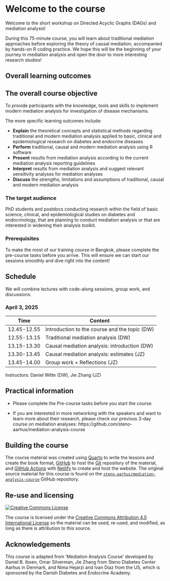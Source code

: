 # Welcome to the course {.unnumbered}

<!-- Daniel 10 min -->


Welcome to the short workshop on Directed Acyclic Graphs (DAGs) and mediation analysis!

During this 75-minute course, you will learn about traditional mediation approaches before exploring the theory of causal mediation, accompanied by hands-on R coding practice. We hope this will be the beginning of your journey in mediation analysis and open the door to more interesting research studies!


## Overall learning outcomes

::: callout-note
## The overall course objective

To provide participants with the knowledge, tools and skills to
implement modern mediation analysis for investigation of disease
mechanisms.
:::

The more specific learning outcomes include:

-   **Explain** the theoretical concepts and statistical methods
    regarding traditional and modern mediation analysis applied to
    basic, clinical and epidemiological research on diabetes and
    endocrine diseases
-   **Perform** traditional, causal and modern mediation analysis using
    R software
-   **Present** results from mediation analysis according to the current
    mediation analysis reporting guidelines
-   **Interpret** results from mediation analysis and suggest relevant
    sensitivity analyses for mediation analyses
-   **Discuss** the strengths, limitations and assumptions of
    traditional, causal and modern mediation analysis

### The target audience

PhD students and postdocs conducting research within the field of basic
science, clinical, and epidemiological studies on diabetes and
endocrinology, that are planning to conduct mediation analysis or that
are interested in widening their analysis toolkit.

### Prerequisites


To make the most of our training course in Bangkok, please complete the pre-course tasks before you arrive. This will ensure we can start our sessions smoothly and dive right into the content!



## Schedule

We will combine lectures with code-along sessions, group
work, and discussions.

::: panel-tabset
### April 3, 2025

| Time        | Content                                            |
|-------------|--------------------------------------------------- |               
| 12.45-12.55 | Introduction to the course and the topic (DW)      |                                
| 12.55-13.15 | Traditional mediation analysis (DW)                | 
| 13.15-13.30 | Causal mediation analysis: introduction (DW)       |
| 13.30-13.45 | Causal mediation analysis: estimates (JZ)          |                             
| 13.45-14.00 | Group work + Reflections (JZ)                      |                               
Instructors: Daniel Witte (DW), Jie Zhang (JZ)
:::

::: callout-note
## Practical information

-   Please complete the Pre-course tasks before you start the course.

-   If you are interested in more networking with the speakers and want
    to learn more about their research, please check our previous 3-day course on mediation   analyses: https://github.com/steno-aarhus/mediation-analysis-course

:::

## Building the course

The course material was created using [Quarto](https://quarto.org/) to
write the lessons and create the book format,
[GitHub](https://github.com/) to host the [Git](https://git-scm.com/)
repository of the material, and [GitHub
Actions](https://github.com/features/actions) with
[Netlify](https://www.netlify.com/) to create and host the website. The
original source material for this course is found on the
[`steno-aarhus/mediation-analysis-course`](https://github.com/steno-aarhus/IDEG-mediation-course)
GitHub repository.

## Re-use and licensing {#licensing}

<a rel="license" href="http://creativecommons.org/licenses/by/4.0/"><img src="https://i.creativecommons.org/l/by/4.0/80x15.png" alt="Creative Commons License" style="border-width:0"/></a>

The course is licensed under the [Creative Commons Attribution 4.0
International License](https://creativecommons.org/licenses/by/4.0/) so
the material can be used, re-used, and modified, as long as there is
attribution to this source.

## Acknowledgements
This course is adapted from 'Mediation Analysis Course' developed by Daniel B. Ibsen, Omar Silverman, Jie Zhang from Steno Diabetes Center Aarhus in Denmark, and Nima Hejarzi and Ivan Diaz from the US, which is sponsored by the Danish Diabetes and Endocrine Academy.
